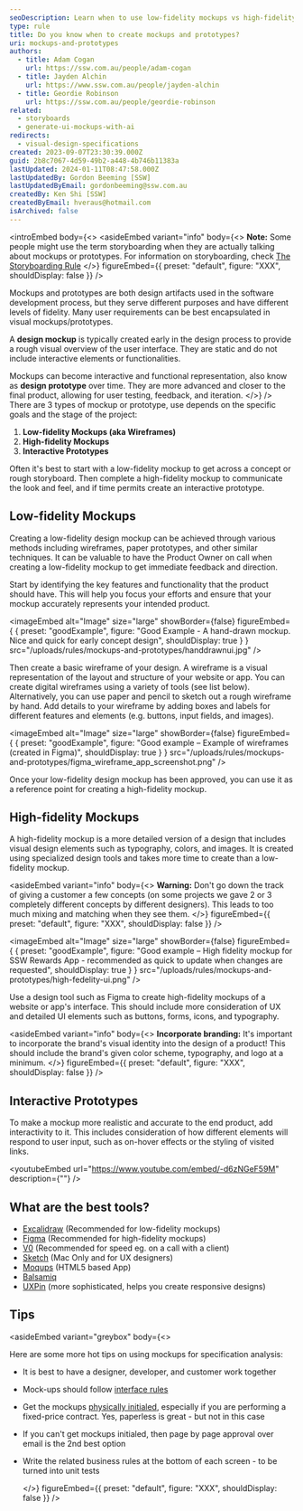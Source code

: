 ```yaml
---
seoDescription: Learn when to use low-fidelity mockups vs high-fidelity prototypes in software design.
type: rule
title: Do you know when to create mockups and prototypes?
uri: mockups-and-prototypes
authors:
  - title: Adam Cogan
    url: https://ssw.com.au/people/adam-cogan
  - title: Jayden Alchin
    url: https://www.ssw.com.au/people/jayden-alchin
  - title: Geordie Robinson
    url: https://ssw.com.au/people/geordie-robinson
related:
  - storyboards
  - generate-ui-mockups-with-ai
redirects:
  - visual-design-specifications
created: 2023-09-07T23:30:39.000Z
guid: 2b8c7067-4d59-49b2-a448-4b746b11383a
lastUpdated: 2024-01-11T08:47:58.000Z
lastUpdatedBy: Gordon Beeming [SSW]
lastUpdatedByEmail: gordonbeeming@ssw.com.au
createdBy: Ken Shi [SSW]
createdByEmail: hveraus@hotmail.com
isArchived: false
---
```

<introEmbed
  body={<>
<asideEmbed
  variant="info"
  body={<>
    **Note:** Some people might use the term storyboarding when they are actually talking about mockups or prototypes. For information on storyboarding, check [The Storyboarding Rule](/storyboards)
  </>}
  figureEmbed={{
    preset: "default",
    figure: "XXX",
    shouldDisplay: false
  }}
/>

Mockups and prototypes are both design artifacts used in the software development process, but they serve different purposes and have different levels of fidelity. Many user requirements can be best encapsulated in visual mockups/prototypes.

A **design mockup** is typically created early in the design process to provide a rough visual overview of the user interface. They are static and do not include interactive elements or functionalities.

Mockups can become interactive and functional representation, also know as **design prototype** over time. They are more advanced and closer to the final product, allowing for user testing, feedback, and iteration.
  </>}
/>
There are 3 types of mockup or prototype, use depends on the specific goals and the stage of the project:

1. **Low-fidelity Mockups (aka Wireframes)**
2. **High-fidelity Mockups**
3. **Interactive  Prototypes**

Often it's best to start with a low-fidelity mockup to get across a concept or rough storyboard. Then complete a high-fidelity mockup to communicate the look and feel, and if time permits create an interactive prototype.

## Low-fidelity Mockups

Creating a low-fidelity design mockup can be achieved through various methods including wireframes, paper prototypes, and other similar techniques. It can be valuable to have the Product Owner on call when creating a low-fidelity mockup to get immediate feedback and direction.

Start by identifying the key features and functionality that the product should have. This will help you focus your efforts and ensure that your mockup accurately represents your intended product.

<imageEmbed
  alt="Image"
  size="large"
  showBorder={false}
  figureEmbed={ {
    preset: "goodExample",
    figure: "Good Example - A hand-drawn mockup. Nice and quick for early concept design",
    shouldDisplay: true
  } }
  src="/uploads/rules/mockups-and-prototypes/handdrawnui.jpg"
/>

Then create a basic wireframe of your design. A wireframe is a visual representation of the layout and structure of your website or app. You can create digital wireframes using a variety of tools (see list below). Alternatively, you can use paper and pencil to sketch out a rough wireframe by hand. Add details to your wireframe by adding boxes and labels for different features and elements (e.g. buttons, input fields, and images).

<imageEmbed
  alt="Image"
  size="large"
  showBorder={false}
  figureEmbed={ {
    preset: "goodExample",
    figure: "Good example – Example of wireframes (created in Figma)",
    shouldDisplay: true
  } }
  src="/uploads/rules/mockups-and-prototypes/figma_wireframe_app_screenshot.png"
/>

Once your low-fidelity design mockup has been approved, you can use it as a reference point for creating a high-fidelity mockup.

## High-fidelity Mockups

A high-fidelity mockup is a more detailed version of a design that includes visual design elements such as typography, colors, and images. It is created using specialized design tools and takes more time to create than a low-fidelity mockup.

<asideEmbed
  variant="info"
  body={<>
    **Warning:** Don't go down the track of giving a customer a few concepts (on some projects we gave 2 or 3 completely different concepts by different designers). This leads to too much mixing and matching when they see them.
  </>}
  figureEmbed={{
    preset: "default",
    figure: "XXX",
    shouldDisplay: false
  }}
/>

<imageEmbed
  alt="Image"
  size="large"
  showBorder={false}
  figureEmbed={ {
    preset: "goodExample",
    figure: "Good example – High fidelity mockup for SSW Rewards App - recommended as quick to update when changes are requested",
    shouldDisplay: true
  } }
  src="/uploads/rules/mockups-and-prototypes/high-fedelity-ui.png"
/>

Use a design tool such as Figma to create high-fidelity mockups of a website or app's interface. This should include more consideration of UX and detailed UI elements such as buttons, forms, icons, and typography.

<asideEmbed
  variant="info"
  body={<>
    **Incorporate branding:** It's important to incorporate the brand's visual identity into the design of a product! This should include the brand's given color scheme, typography, and logo at a minimum.
  </>}
  figureEmbed={{
    preset: "default",
    figure: "XXX",
    shouldDisplay: false
  }}
/>

## Interactive Prototypes

To make a mockup more realistic and accurate to the end product, add interactivity to it. This includes consideration of how different elements will respond to user input, such as on-hover effects or the styling of visited links.

<youtubeEmbed url="https://www.youtube.com/embed/-d6zNGeF59M" description={""} />

## What are the best tools?

* [Excalidraw](https://excalidraw.com/) (Recommended for low-fidelity mockups)
* [Figma](https://www.figma.com) (Recommended for high-fidelity mockups)
* [V0](https://v0.app/) (Recommended for speed eg. on a call with a client)
* [Sketch](https://www.sketchapp.com) (Mac Only and for UX designers)
* [Moqups](https://moqups.com) (HTML5 based App)
* [Balsamiq](https://balsamiq.com)
* [UXPin](http://uxpin.com) (more sophisticated, helps you create responsive designs)

## Tips

<asideEmbed
  variant="greybox"
  body={<>
    
Here are some more hot tips on using mockups for specification analysis:

* It is best to have a designer, developer, and customer work together
* Mock-ups should follow [interface rules](/rules-to-better-interfaces-general-usability-practices)
* Get the mockups [physically initialed](/tasks-do-you-know-to-ensure-that-relevant-emails-are-attached-to-tasks), especially if you are performing a fixed-price contract. Yes, paperless is great - but not in this case
* If you can't get mockups initialed, then page by page approval over email is the 2nd best option
* Write the related business rules at the bottom of each screen - to be turned into unit tests

  </>}
  figureEmbed={{
    preset: "default",
    figure: "XXX",
    shouldDisplay: false
  }}
/>
